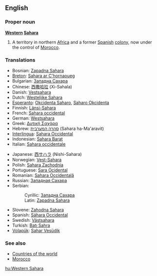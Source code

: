{{wikipedia}}
==English==
===Proper noun===
'''[[western|Western]] [[Sahara]]'''

#A territory in northern [[Africa]] and a former [[Spain|Spanish]] [[colony]], now under the control of [[Morocco]].

===Translations===
{{top}}
*Bosnian: [[Zapadna Sahara#Bosnian|Zapadna Sahara]] {{f}}
*[[Breton]]: [[Sahara ar C'hornaoueg]]
*Bulgarian: [[Западна Сахара#Bulgarian|Западна Сахара]] {{f}}
*Chinese: [[西撒哈拉]] (Xi-Sahala)
*Danish: [[Vestsahara]]
*Dutch: [[Westelijke Sahara]]
*[[Esperanto]]: [[Okcidenta Saharo]], [[Saharo Okcidenta]]
*Finnish: [[Länsi-Sahara]]
*French: [[Sahara occidental]] {{m}}
*German: [[Westsahara]] {{f}}
*Greek: [[Δυτική Σαχάρα]] {{f}}
*Hebrew: [[סהרה המערבית]] (Sahara ha-Ma'aravit)
*[[Interlingua]]: [[Sahara Occidental]]
*Indonesian: [[Sahara Barat]]
*Italian: [[Sahara occidentale]]
{{mid}}
*Japanese: [[西サハラ]] (Nishi-Sahara)
*Norwegian: [[Vest-Sahara]]
*Polish: [[Sahara Zachodnia]]
*Portuguese: [[Sara Ocidental]]
*Romanian: [[Sahara Occidentală]] {{f}}
*Russian: [[Западная Сахара]] {{f}}
*Serbian:
*:Cyrillic: [[Западна Сахара#Serbian|Западна Сахара]] {{f}}
*:Latin: [[Zapadna Sahara#Serbian|Zapadna Sahara]] {{f}}
*Slovene: [[Zahodna Sahara]] {{f}}
*Spanish: [[Sáhara Occidental]]
*Swedish: [[Västsahara]]
*Turkish: [[Batı Sahra]]
*[[Volapük]]: [[Sahar Vesüdik]]
{{bottom}}

===See also===
*[[Countries of the world]]
*[[Morocco]]

[[hu:Western Sahara]]